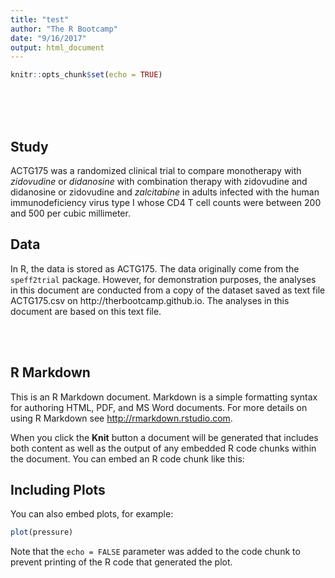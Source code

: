 ```yaml
---
title: "test"
author: "The R Bootcamp"
date: "9/16/2017"
output: html_document
---
```


```r
knitr::opts_chunk$set(echo = TRUE)
```


<br>
<br>
<br>


## Study

ACTG175 was a randomized clinical trial to compare monotherapy with *zidovudine* or *didanosine* with combination therapy with zidovudine and didanosine or zidovudine and *zalcitabine* in adults infected with the human immunodeficiency virus type I whose CD4 T cell counts were between 200 and 500 per cubic millimeter.

## Data

In R, the data is stored as ACTG175. The data originally come from the `speff2trial` package. However, for demonstration purposes, the analyses in this document are conducted from a copy of the dataset saved as text file ACTG175.csv on http://therbootcamp.github.io. The analyses in this document are based on this text file.






<br>
<br>






## R Markdown

This is an R Markdown document. Markdown is a simple formatting syntax for authoring HTML, PDF, and MS Word documents. For more details on using R Markdown see <http://rmarkdown.rstudio.com>.

When you click the **Knit** button a document will be generated that includes both content as well as the output of any embedded R code chunks within the document. You can embed an R code chunk like this:


## Including Plots

You can also embed plots, for example:

```r
plot(pressure)
```

Note that the `echo = FALSE` parameter was added to the code chunk to prevent printing of the R code that generated the plot.
